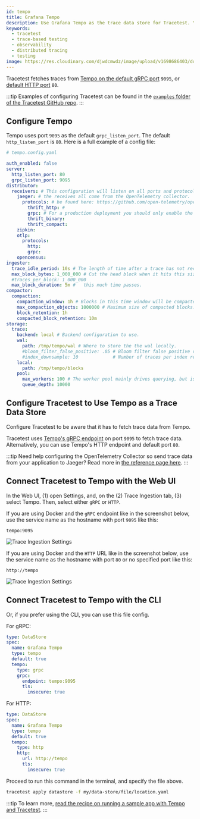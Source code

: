 ```yaml
---
id: tempo
title: Grafana Tempo
description: Use Grafana Tempo as the trace data store for Tracetest. You can use the native connection from Tracetest to pull telemetry data directly from Tempo.
keywords:
  - tracetest
  - trace-based testing
  - observability
  - distributed tracing
  - testing
image: https://res.cloudinary.com/djwdcmwdz/image/upload/v1698686403/docs/Blog_Thumbnail_14_rsvkmo.jpg
---
```


Tracetest fetches traces from [Tempo on the default gRPC port](https://grafana.com/docs/tempo/latest/configuration/#server) `9095`, or [default HTTP port](https://grafana.com/docs/tempo/latest/configuration/#server) `80`.

:::tip
Examples of configuring Tracetest can be found in the [`examples` folder of the Tracetest GitHub repo](https://github.com/kubeshop/tracetest/tree/main/examples).
:::

## Configure Tempo

Tempo uses port `9095` as the default `grpc_listen_port`. The default `http_listen_port` is `80`. Here is a full example of a config file:

```yaml
# tempo.config.yaml

auth_enabled: false
server:
  http_listen_port: 80
  grpc_listen_port: 9095
distributor:
  receivers: # This configuration will listen on all ports and protocols that Tempo is capable of.
    jaeger: # the receives all come from the OpenTelemetry collector.  more configuration information can
      protocols: # be found here: https://github.com/open-telemetry/opentelemetry-collector/tree/master/receiver.
        thrift_http: #
        grpc: # For a production deployment you should only enable the receivers you need!
        thrift_binary:
        thrift_compact:
    zipkin:
    otlp:
      protocols:
        http:
        grpc:
    opencensus:
ingester:
  trace_idle_period: 10s # The length of time after a trace has not received spans to consider it complete and flush it.
  max_block_bytes: 1_000_000 # Cut the head block when it hits this size or ...
  #traces_per_block: 1_000_000
  max_block_duration: 5m #   this much time passes.
compactor:
  compaction:
    compaction_window: 1h # Blocks in this time window will be compacted together.
    max_compaction_objects: 1000000 # Maximum size of compacted blocks.
    block_retention: 1h
    compacted_block_retention: 10m
storage:
  trace:
    backend: local # Backend configuration to use.
    wal:
      path: /tmp/tempo/wal # Where to store the the wal locally.
      #bloom_filter_false_positive: .05 # Bloom filter false positive rate.  Lower values create larger filters but fewer false positives.
      #index_downsample: 10             # Number of traces per index record.
    local:
      path: /tmp/tempo/blocks
    pool:
      max_workers: 100 # The worker pool mainly drives querying, but is also used for polling the blocklist.
      queue_depth: 10000
```

## Configure Tracetest to Use Tempo as a Trace Data Store

Configure Tracetest to be aware that it has to fetch trace data from Tempo.

Tracetest uses [Tempo's gRPC endpoint](https://grafana.com/docs/tempo/latest/configuration/#server) on port `9095` to fetch trace data. Alternatively, you can use Tempo's HTTP endpoint and default port `80`.

:::tip
Need help configuring the OpenTelemetry Collector so send trace data from your application to Jaeger? Read more in [the reference page here](/configuration/opentelemetry-collector-configuration-file-reference).
:::

## Connect Tracetest to Tempo with the Web UI

In the Web UI, (1) open Settings, and, on the (2) Trace Ingestion tab, (3) select Tempo. Then, select either `gRPC` or `HTTP`.

If you are using Docker and the `gRPC` endpoint like in the screenshot below, use the service name as the hostname with port `9095` like this:

```
tempo:9095
```

![Trace Ingestion Settings](../../img/08132024/app.tracetest.io_organizations_at4CxvjIg_environments_ttenv_172de56e3dcbba9b_settings_tab=dataStore_tempo.png)

If you are using Docker and the `HTTP` URL like in the screenshot below, use the service name as the hostname with port `80` or no specified port like this:

```
http://tempo
```

![Trace Ingestion Settings](../../img/08132024/app.tracetest.io_organizations_at4CxvjIg_environments_ttenv_172de56e3dcbba9b_settings_tab=dataStore_tempo_1.png)

## Connect Tracetest to Tempo with the CLI

Or, if you prefer using the CLI, you can use this file config.

For gRPC:

```yaml
type: DataStore
spec:
  name: Grafana Tempo
  type: tempo
  default: true
  tempo:
    type: grpc
    grpc:
      endpoint: tempo:9095
      tls:
        insecure: true
```

For HTTP:

```yaml
type: DataStore
spec:
  name: Grafana Tempo
  type: tempo
  default: true
  tempo:
    type: http
    http:
      url: http://tempo
      tls:
        insecure: true
```

Proceed to run this command in the terminal, and specify the file above.

```bash
tracetest apply datastore -f my/data-store/file/location.yaml
```

:::tip
To learn more, [read the recipe on running a sample app with Tempo and Tracetest](/examples-tutorials/recipes/running-tracetest-with-tempo).
:::
